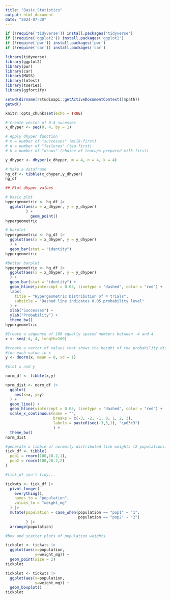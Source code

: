 ```yaml
---
title: "Basic_Statistics"
output: html_document
date: "2024-07-30"
---
```


```r
if (!require('tidyverse')) install.packages('tidyverse')
if (!require('ggplot2')) install.packages('ggplot2')
if (!require('pwr')) install.packages('pwr')
if (!require('car')) install.packages('car')

library(tidyverse)
library(ggplot2)
library(pwr)
library(car)
library(MASS)
library(lmtest)
library(tseries)
library(ggfortify)

setwd(dirname(rstudioapi::getActiveDocumentContext()$path))
getwd()

knitr::opts_chunk$set(echo = TRUE)
```
```r

# Create vector of 0-4 sucesses
x_dhyper <- seq(0, 4, by = 1)

# Apply dhyper function
# m = number of "successes" (milk-first)
# n = number of "failures" (tea-first)
# k = number of "draws" (choice of teacups prepared milk-first)

y_dhyper <- dhyper(x_dhyper, m = 4, n = 4, k = 4)   

# Make a dataframe
hg_df <- tibble(x_dhyper,y_dhyper)
hg_df

## Plot dhyper values

# basic plot
hypergeometric <- hg_df |>
  ggplot(aes(x = x_dhyper, y = y_dhyper)
         ) +
           geom_point()
hypergeometric

# barplot
hypergeometric <- hg_df |>
  ggplot(aes(x = x_dhyper, y = y_dhyper)
  ) +
  geom_bar(stat = "identity")
hypergeometric

#better barplot
hypergeometric <- hg_df |>
  ggplot(aes(x = x_dhyper, y = y_dhyper)
  ) +
  geom_bar(stat = "identity") +
  geom_hline(yintercept = 0.05, linetype = "dashed", color = "red") +
  labs(
    title = "Hypergeometric Distribution of 4 trials",
    subtitle = "Dashed line indicates 0.05 probability level"
  ) +
  xlab("Successes") +
  ylab("Probability") +
  theme_bw()
hypergeometric
```
```r
#Create a sequence of 100 equally spaced numbers between -4 and 4
x <- seq(-4, 4, length=100)

#create a vector of values that shows the height of the probability distribution
#for each value in x
y <- dnorm(x, mean = 0, sd = 1)

#plot x and y

norm_df <- tibble(x,y)

norm_dist <- norm_df |>
  ggplot(
    aes(x=x, y=y)
  ) +
  geom_line() +
  geom_hline(yintercept = 0.05, linetype = "dashed", color = "red") +
  scale_x_continuous(name = "",
                     breaks = c(-3, -2, -1, 0, 1, 2, 3), 
                     labels = paste0(seq(-3,3,1), "\u03c3")
                     ) +
  theme_bw()
norm_dist

#generate a tibble of normally distributed tick weights (2 populations)
tick_df <- tibble(
  pop1 = rnorm(100,18.2,1),
  pop2 = rnorm(100,20.2,2)
)

#tick_df isn't tidy...

tickwts <- tick_df |> 
  pivot_longer(
    everything(),
    names_to = "population",
    values_to = "weight_mg"
  ) |>
  mutate(population = case_when(population == "pop1" ~ "1",
                                population == "pop2" ~ "2")
         ) |>
  arrange(population)

#box and scatter plots of population weights

tickplot <- tickwts |>
  ggplot(aes(x=population,
             y=weight_mg)) +
  geom_point(size = 2) 
tickplot

tickplot <- tickwts |>
  ggplot(aes(x=population,
             y=weight_mg)) +
  geom_boxplot()
tickplot

```